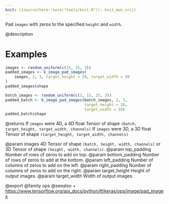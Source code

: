 ```yaml
---
knit: ({source(here::here("tools/knit.R")); knit_man_src})
---
```

Pad `images` with zeros to the specified `height` and `width`.

@description

# Examples
```r
images <- random_uniform(c(15, 25, 3))
padded_images <- k_image_pad_images(
    images, 2, 3, target_height = 20, target_width = 30
)
padded_images$shape
```

```r
batch_images <- random_uniform(c(2, 15, 25, 3))
padded_batch <- k_image_pad_images(batch_images, 2, 3,
                                   target_height = 20,
                                   target_width = 30)
padded_batch$shape
```

@returns
If `images` were 4D, a 4D float Tensor of shape
    `(batch, target_height, target_width, channels)`
If `images` were 3D, a 3D float Tensor of shape
    `(target_height, target_width, channels)`

@param images 4D Tensor of shape `(batch, height, width, channels)` or 3D
    Tensor of shape `(height, width, channels)`.
@param top_padding Number of rows of zeros to add on top.
@param bottom_padding Number of rows of zeros to add at the bottom.
@param left_padding Number of columns of zeros to add on the left.
@param right_padding Number of columns of zeros to add on the right.
@param target_height Height of output images.
@param target_width Width of output images.

@export
@family ops
@seealso
+ <https://www.tensorflow.org/api_docs/python/tf/keras/ops/image/pad_images>

